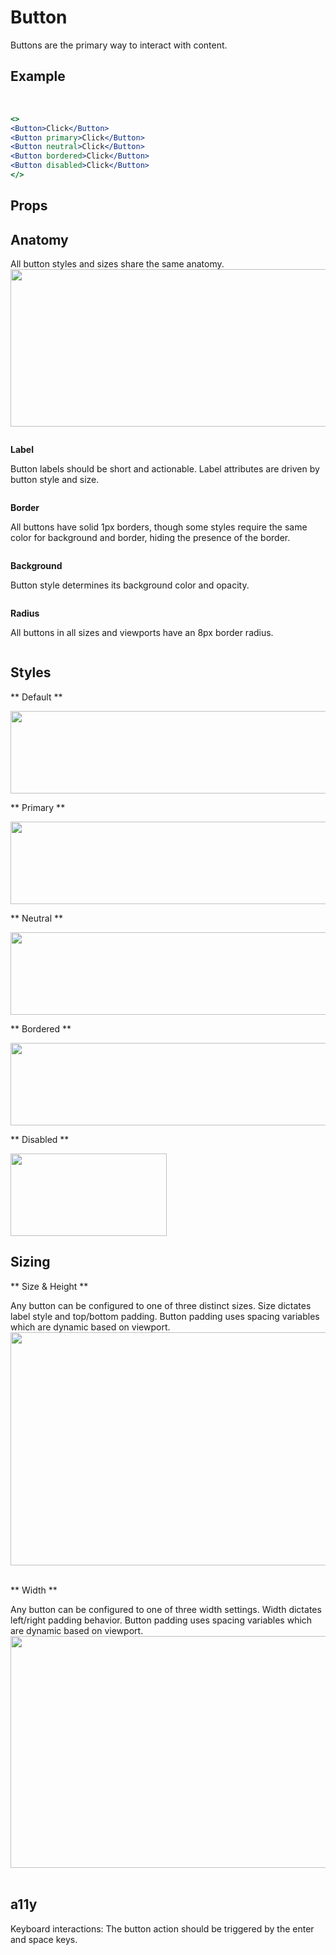 
# Button
Buttons are the primary way to interact with content.

## Example
<Example /><br/>

```.jsx
<>
<Button>Click</Button>
<Button primary>Click</Button>
<Button neutral>Click</Button>
<Button bordered>Click</Button>
<Button disabled>Click</Button>
</>
```

## Props
<PropsTable propMetaData={Button.__docgenInfo} />

## Anatomy
All button styles and sizes share the same anatomy.
<img src="/static/docs-images/button-anatomy.png" width="810" height="252" />
<br/>
<div class="grid-2-col">
    <div class="column">
        <p class="text--body"><strong>Label</strong></p>
        <p class="text--body">Button labels should be short and actionable. Label attributes are driven by button style and size.</p>
    </div>
    <div class="column">
        <p class="text--body"><strong>Border</strong></p>
        <p class="text--body">All buttons have solid 1px borders, though some styles require the same color for background and border, hiding the presence of the border.</p>
    </div>
    <div class="column">
        <p class="text--body"><strong>Background</strong></p>
        <p class="text--body">Button style determines its background color and opacity.</p>
    </div>
    <div class="column">
        <p class="text--body"><strong>Radius</strong></p>
        <p class="text--body">All buttons in all sizes and viewports have an 8px border radius.</p>
    </div>
</div>

## Styles

** Default **

<img src="/static/docs-images/button-secondary-states.png" width="810" height="132" />
<br/>

** Primary **

<img src="/static/docs-images/button-primary-states.png" width="810" height="132" />
<br/>

** Neutral **

<img src="/static/docs-images/button-neutral-states.png" width="810" height="132" />
<br/>

** Bordered **

<img src="/static/docs-images/button-bordered-states.png" width="810" height="132" />
<br/>

** Disabled **

<img src="/static/docs-images/button-disabled-states.png" width="250" height="132" />

## Sizing

** Size & Height **

Any button can be configured to one of three distinct sizes. Size dictates label style and top/bottom padding. Button padding uses spacing variables which are dynamic based on viewport.
<br/>
<img src="/static/docs-images/button-sizing-size.png" width="600" height="373" />
<br/><br/>

** Width **

Any button can be configured to one of three width settings. Width dictates left/right padding behavior. Button padding uses spacing variables which are dynamic based on viewport.
<br/>
<img src="/static/docs-images/button-sizing-width.png" width="600" height="371" />
<br/><br/>

## a11y
Keyboard interactions: The button action should be triggered by the enter and space keys.